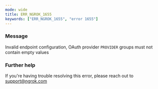 ```yaml
---
mode: wide
title: ERR_NGROK_1655
keywords: ["ERR_NGROK_1655", "error 1655"]
---
```


### Message

Invalid endpoint configuration, OAuth provider `PROVIDER` groups must not contain empty values

### Further help

If you're having trouble resolving this error, please reach out to [support@ngrok.com](mailto:support@ngrok.com?subject=Help%20with%20ERR_NGROK_1655)
